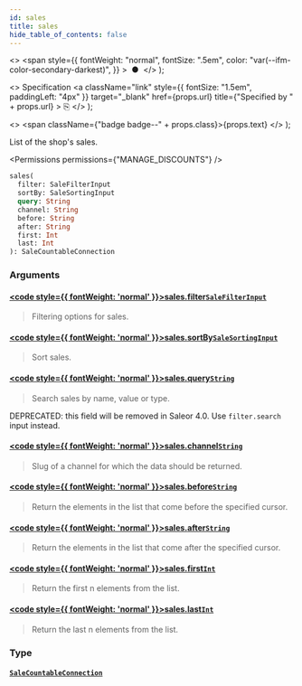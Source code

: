 ```yaml
---
id: sales
title: sales
hide_table_of_contents: false
---
```


  <>
    <span
      style={{
        fontWeight: "normal",
        fontSize: ".5em",
        color: "var(--ifm-color-secondary-darkest)",
      }}
    >
      &nbsp;●&nbsp;
    </span>
  </>
);

  <>
    Specification
    <a
      className="link"
      style={{ fontSize: "1.5em", paddingLeft: "4px" }}
      target="\_blank"
      href={props.url}
      title={"Specified by " + props.url}
    >
      ⎘
    </a>
  </>
);

  <>
    <span className={"badge badge--" + props.class}>{props.text}</span>
  </>
);

List of the shop's sales.

<Permissions permissions={"MANAGE_DISCOUNTS"} />

```graphql
sales(
  filter: SaleFilterInput
  sortBy: SaleSortingInput
  query: String
  channel: String
  before: String
  after: String
  first: Int
  last: Int
): SaleCountableConnection
```

### Arguments

#### [<code style={{ fontWeight: 'normal' }}>sales.<b>filter</b></code>](#)<Bullet />[`SaleFilterInput`](../../../api-reference/discounts/inputs/sale-filter-input) <Badge class="secondary" text="input"/> <Badge class="secondary" text="discounts"/>

> Filtering options for sales.

#### [<code style={{ fontWeight: 'normal' }}>sales.<b>sortBy</b></code>](#)<Bullet />[`SaleSortingInput`](../../../api-reference/discounts/inputs/sale-sorting-input) <Badge class="secondary" text="input"/> <Badge class="secondary" text="discounts"/>

> Sort sales.

#### [<code style={{ fontWeight: 'normal' }}>sales.<b>query</b></code>](#)<Bullet />[`String`](../../../api-reference/miscellaneous/scalars/string) <Badge class="secondary" text="scalar"/> <Badge class="secondary" text="miscellaneous"/>

> Search sales by name, value or type.

DEPRECATED: this field will be removed in Saleor 4.0. Use `filter.search` input instead.

>

#### [<code style={{ fontWeight: 'normal' }}>sales.<b>channel</b></code>](#)<Bullet />[`String`](../../../api-reference/miscellaneous/scalars/string) <Badge class="secondary" text="scalar"/> <Badge class="secondary" text="miscellaneous"/>

> Slug of a channel for which the data should be returned.

#### [<code style={{ fontWeight: 'normal' }}>sales.<b>before</b></code>](#)<Bullet />[`String`](../../../api-reference/miscellaneous/scalars/string) <Badge class="secondary" text="scalar"/> <Badge class="secondary" text="miscellaneous"/>

> Return the elements in the list that come before the specified cursor.

#### [<code style={{ fontWeight: 'normal' }}>sales.<b>after</b></code>](#)<Bullet />[`String`](../../../api-reference/miscellaneous/scalars/string) <Badge class="secondary" text="scalar"/> <Badge class="secondary" text="miscellaneous"/>

> Return the elements in the list that come after the specified cursor.

#### [<code style={{ fontWeight: 'normal' }}>sales.<b>first</b></code>](#)<Bullet />[`Int`](../../../api-reference/miscellaneous/scalars/int) <Badge class="secondary" text="scalar"/> <Badge class="secondary" text="miscellaneous"/>

> Return the first n elements from the list.

#### [<code style={{ fontWeight: 'normal' }}>sales.<b>last</b></code>](#)<Bullet />[`Int`](../../../api-reference/miscellaneous/scalars/int) <Badge class="secondary" text="scalar"/> <Badge class="secondary" text="miscellaneous"/>

> Return the last n elements from the list.

### Type

#### [`SaleCountableConnection`](../../../api-reference/miscellaneous/objects/sale-countable-connection) <Badge class="secondary" text="object"/> <Badge class="secondary" text="miscellaneous"/>

>

